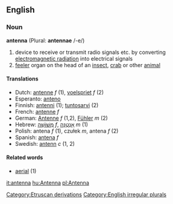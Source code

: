 ==English==
===Noun===
'''antenna''' (Plural: '''antennae''' /-e/)
#device to receive or transmit radio signals etc. by converting [[electromagnetic radiation]] into electrical signals
# [[feeler]] organ on the head of an [[insect]], [[crab]] or other [[animal]]

====Translations====
*Dutch: [[antenne]] ''f'' (1), [[voelspriet]] ''f'' (2)
*Esperanto: [[anteno]]
*Finnish: [[antenni]] (1); [[tuntosarvi]] (2)
*French: [[antenne]] ''f''
*German: [[Antenne]] ''f'' (1,2), [[Fühler]] ''m'' (2) 
*Hebrew: [[מְשׁוֹשָׁה]] ''f'', [[אַנְטֶנָּה]] ''m'' (1)
*Polish: antena ''f'' (1), czułek ''m'', antena ''f'' (2)
*Spanish: [[antena]] ''f''
*Swedish: [[antenn]] ''c'' (1, 2)

====Related words====
*[[aerial]] (1)

[[Category:Etruscan derivations]]
[[Category:English irregular plurals]]

[[it:antenna]]
[[hu:Antenna]]
[[pl:Antenna]]